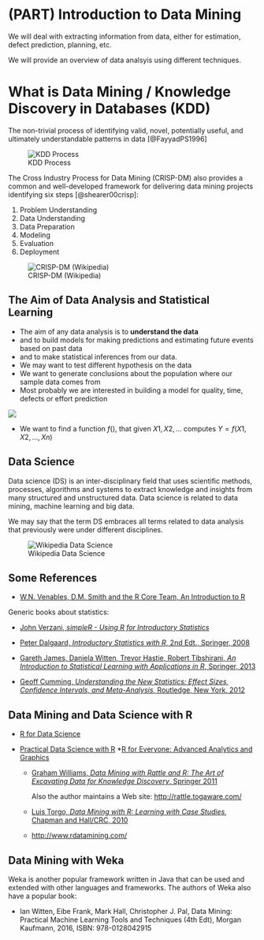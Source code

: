 # (PART) Introduction to Data Mining {-}

We will deal with extracting information from data, either for estimation, defect prediction, planning, etc. 

We will provide an overview of data analsyis using different techniques. 

# What is Data Mining / Knowledge Discovery in Databases (KDD)

The non-trivial process of identifying valid, novel, potentially useful, and ultimately understandable patterns in data [@FayyadPS1996]

![KDD Process](figures/Fayyad96kdd-process.png)

The Cross Industry Process for Data Mining (CRISP-DM) also provides a common and well-developed framework for delivering data mining projects identifying six steps [@shearer00crisp]:


  1. Problem Understanding
  2. Data Understanding
  3. Data Preparation
  4. Modeling
  5. Evaluation
  6. Deployment

![CRISP-DM (Wikipedia)](figures/CRISP-DM_Process_Diagram.png)


## The Aim of Data Analysis and Statistical Learning
  - The aim of any data analysis is to  **understand the data** 
  - and to build models for making predictions and estimating future events based on past data
  - and to make statistical inferences from our data.
  - We may want to test different hypothesis on the data
  - We want to generate conclusions about the population where our sample data comes from
  - Most probably we are interested in building a model for quality, time, defects or effort prediction
    
  ![](figures/prediction.png)
  
  - We want to find a function $f()$, that given $X1, X2, ...$  computes $Y=f(X1, X2, ..., Xn)$


## Data Science 

Data science (DS) is an inter-disciplinary field that uses scientific methods, processes, algorithms and systems to extract knowledge and insights from many structured and unstructured data. Data science is related to data mining, machine learning and big data. 

We may say that the term DS embraces all terms related to data analysis that previously were under different disciplines. 

![Wikipedia Data Science](figures/Data_science.png)

## Some References 

* [W.N. Venables, D.M. Smith and the R Core Team, An Introduction to R](https://cran.r-project.org/doc/manuals/r-release/R-intro.pdf)

Generic books about statistics:

  * [John Verzani, *simpleR - Using R for Introductory Statistics*](https://cran.r-project.org/doc/contrib/Verzani-SimpleR.pdf)
  
  * [Peter Dalgaard, *Introductory Statistics with R*, 2nd Edt., Springer, 2008](https://www.springer.com/gp/book/9780387790534)

  * [Gareth James, Daniela Witten, Trevor Hastie, Robert Tibshirani, *An Introduction to Statistical Learning with Applications in R*, Springer, 2013](http://www.springer.com/it/book/9781461471370)

  * [Geoff Cumming, *Understanding the New Statistics: Effect Sizes, Confidence Intervals, and Meta-Analysis*, Routledge, New York, 2012](https://www.routledge.com/products/9780415879682)
    

## Data Mining and Data Science with R
* [R for Data Science](https://r4ds.had.co.nz/)
* [Practical Data Science with R](https://www.manning.com/books/practical-data-science-with-r-second-edition)
*[R for Everyone: Advanced Analytics and Graphics](https://www.jaredlander.com/r-for-everyone/)

  * [Graham Williams, *Data Mining with Rattle and R: The Art of Excavating Data for Knowledge Discovery*, Springer 2011](http://www.springer.com/gp/book/9781441998897)
  
    Also the author maintains a Web site:
    [http://rattle.togaware.com/](http://rattle.togaware.com/)
  
  * [Luis Torgo, *Data Mining with R: Learning with Case Studies*, Chapman and Hall/CRC, 2010](https://www.crcpress.com/Data-Mining-with-R-Learning-with-Case-Studies/Torgo/9781439810187)
  
  * [http://www.rdatamining.com/](http://www.rdatamining.com/)
  
  
## Data Mining with Weka

Weka is another popular framework written in Java that can be used and extended with other languages and frameworks. The authors of Weka also have a popular book:

  *  Ian Witten, Eibe Frank, Mark Hall, Christopher J. Pal, Data Mining: Practical Machine Learning Tools and Techniques (4th Edt), Morgan Kaufmann, 2016, ISBN: 978-0128042915


